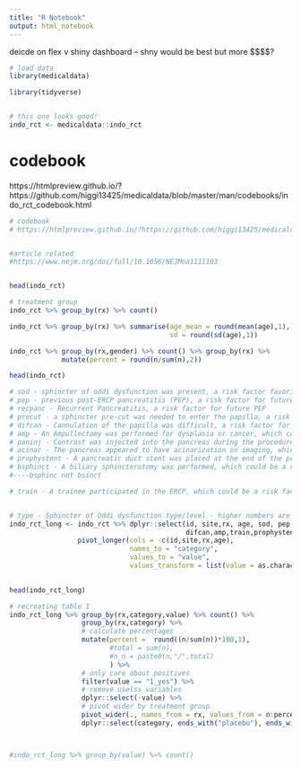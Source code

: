 ```yaml
---
title: "R Notebook"
output: html_notebook
---
```




deicde on flex v shiny dashboard -- shny would be best but more $$$$?


```r

# load data
library(medicaldata)

library(tidyverse)


# this one looks good!
indo_rct <- medicaldata::indo_rct

```

# codebook
https://htmlpreview.github.io/?https://github.com/higgi13425/medicaldata/blob/master/man/codebooks/indo_rct_codebook.html

```r
# codebook
# https://htmlpreview.github.io/?https://github.com/higgi13425/medicaldata/blob/master/man/codebooks/indo_rct_codebook.html


#article related
#https://www.nejm.org/doi/full/10.1056/NEJMoa1111103



```


```r

head(indo_rct)

```



```r

# treatment group
indo_rct %>% group_by(rx) %>% count()

```




```r


indo_rct %>% group_by(rx) %>% summarise(age_mean = round(mean(age),1),
                                        sd = round(sd(age),1))

```

```r


indo_rct %>% group_by(rx,gender) %>% count() %>% group_by(rx) %>%
             mutate(percent = round(n/sum(n),2)) 

```




```r

head(indo_rct)

```




```r
# sod - sphincter of oddi dysfunction was present, a risk factor favoring post-ERCP pancreatitis
# pep - previous post-ERCP pancreatitis (PEP), a risk factor for future PEP
# recpanc - Recurrent Pancreatitis, a risk factor for future PEP
# precut - a sphincter pre-cut was needed to enter the papilla, a risk factor for PEP
# difcan - Cannulation of the papilla was difficult, a risk factor for PEP
# amp - An Ampullectomy was performed for dysplasia or cancer, which could be a risk factor for PEP
# paninj - Contrast was injected into the pancreas during the procedure, a risk factor for PEP
# acinar - The pancreas appeared to have acinarization on imaging, which could be a risk factor for PEP
# prophystent - A pancreatic duct stent was placed at the end of the procedure per the judgement of the endoscopist (more often in high-risk cases), a potential protective effect against PEP
# bsphinct - A biliary sphincterotomy was performed, which could be a risk factor for PEP
#----bsphinc not bsinct

# train - A trainee participated in the ERCP, which could be a risk factor for PEP


# type - Sphincter of Oddi dysfunction type/level - higher numbers are more severe with greater association with PEP
indo_rct_long <- indo_rct %>% dplyr::select(id, site,rx, age, sod, pep,recpanc,precut,
                                            difcan,amp,train,prophystent,acinar,paninj,bsphinc) %>%
                 pivot_longer(cols = -c(id,site,rx,age),
                              names_to = "category", 
                              values_to = "value",
                              values_transform = list(value = as.character))
     

head(indo_rct_long)   
```









```r


# recreating table 1
indo_rct_long %>% group_by(rx,category,value) %>% count() %>%
                  group_by(rx,category) %>%
                  # calculate percentages
                  mutate(percent =  round((n/sum(n))*100,1),
                         #total = sum(n),
                         #n_n = paste0(n,"/",total)
                         ) %>%
                  # only care about positives
                  filter(value == "1_yes") %>%
                  # remove uselss variables
                  dplyr::select(-value) %>%
                  # pivot wider by treatment group
                  pivot_wider(., names_from = rx, values_from = n:percent) %>%
                  dplyr::select(category, ends_with("placebo"), ends_with("indomethacin"))



#indo_rct_long %>% group_by(value) %>% count()

```





































